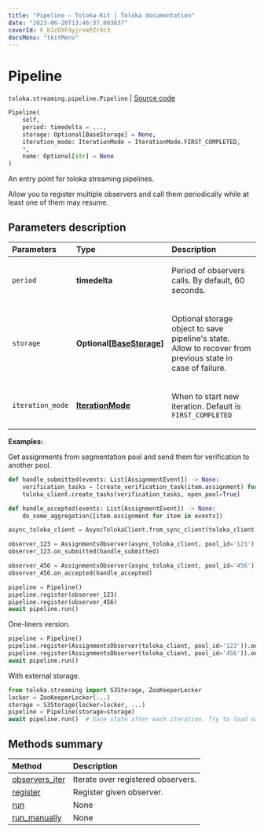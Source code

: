 ```yaml
---
title: "Pipeline — Toloka-Kit | Toloka documentation"
date: "2023-06-20T13:46:37.003637"
coverId: F_bIcOYF9yjrxkPZrXc3
docsMenu: "tkitMenu"
---
```


# Pipeline

`toloka.streaming.pipeline.Pipeline` | [Source code](https://github.com/Toloka/toloka-kit/blob/v1.2.0/src/streaming/pipeline.py#L80)

```python
Pipeline(
    self,
    period: timedelta = ...,
    storage: Optional[BaseStorage] = None,
    iteration_mode: IterationMode = IterationMode.FIRST_COMPLETED,
    *,
    name: Optional[str] = None
)
```

An entry point for toloka streaming pipelines.

Allow you to register multiple observers and call them periodically
while at least one of them may resume.

## Parameters description

| Parameters | Type | Description |
| :----------| :----| :-----------|
`period`|**timedelta**|<p>Period of observers calls. By default, 60 seconds.</p>
`storage`|**Optional\[[BaseStorage](/docs/toloka-kit/reference/toloka.streaming.storage.BaseStorage)\]**|<p>Optional storage object to save pipeline's state. Allow to recover from previous state in case of failure.</p>
`iteration_mode`|**[IterationMode](/docs/toloka-kit/reference/toloka.streaming.pipeline.IterationMode)**|<p>When to start new iteration. Default is `FIRST_COMPLETED`</p>

**Examples:**

Get assignments from segmentation pool and send them for verification to another pool.

```python
def handle_submitted(events: List[AssignmentEvent]) -> None:
    verification_tasks = [create_verification_task(item.assignment) for item in events]
    toloka_client.create_tasks(verification_tasks, open_pool=True)

def handle_accepted(events: List[AssignmentEvent]) -> None:
    do_some_aggregation([item.assignment for item in events])

async_toloka_client = AsyncTolokaClient.from_sync_client(toloka_client)

observer_123 = AssignmentsObserver(async_toloka_client, pool_id='123')
observer_123.on_submitted(handle_submitted)

observer_456 = AssignmentsObserver(async_toloka_client, pool_id='456')
observer_456.on_accepted(handle_accepted)

pipeline = Pipeline()
pipeline.register(observer_123)
pipeline.register(observer_456)
await pipeline.run()
```

One-liners version.

```python
pipeline = Pipeline()
pipeline.register(AssignmentsObserver(toloka_client, pool_id='123')).on_submitted(handle_submitted)
pipeline.register(AssignmentsObserver(toloka_client, pool_id='456')).on_accepted(handle_accepted)
await pipeline.run()
```

With external storage.

```python
from toloka.streaming import S3Storage, ZooKeeperLocker
locker = ZooKeeperLocker(...)
storage = S3Storage(locker=locker, ...)
pipeline = Pipeline(storage=storage)
await pipeline.run()  # Save state after each iteration. Try to load saved at start.
```

## Methods summary

| Method | Description |
| :------| :-----------|
[observers_iter](/docs/toloka-kit/reference/toloka.streaming.pipeline.Pipeline.observers_iter)| Iterate over registered observers.
[register](/docs/toloka-kit/reference/toloka.streaming.pipeline.Pipeline.register)| Register given observer.
[run](/docs/toloka-kit/reference/toloka.streaming.pipeline.Pipeline.run)| None
[run_manually](/docs/toloka-kit/reference/toloka.streaming.pipeline.Pipeline.run_manually)| None